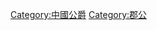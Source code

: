 {{catmore|郡公}}
{{CategoryTOC}}
{{DEFAULTSORT:Duke 2 of China}}
[[Category:中國公爵|Category:中國公爵]]
[[Category:郡公|Category:郡公]]